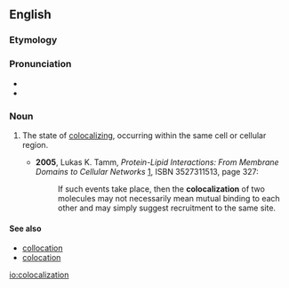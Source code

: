 ==English==
{{wikipedia}}

===Etymology===
{{suffix|colocalize|ation|lang=en}}

===Pronunciation===
* {{IPA|kɔˌloʊkəlɪˈzeɪʃən|lang=en}}
* {{rhymes|eɪʃən|lang=en}}

===Noun===
{{en-noun}}

# {{context|cytology|lang=en}} The state of [[colocalize|colocalizing]], occurring within the same cell or cellular region.
#* '''2005''', Lukas K. Tamm, ''Protein-Lipid Interactions: From Membrane Domains to Cellular Networks'' [http://books.google.com/books?id=og5QM8Jc-LUC], ISBN 3527311513, page 327:
#*: If such events take place, then the '''colocalization''' of two molecules may not necessarily mean mutual binding to each other and may simply suggest recruitment to the same site.

====See also====
* [[collocation]]
* [[colocation]]

[[io:colocalization]]